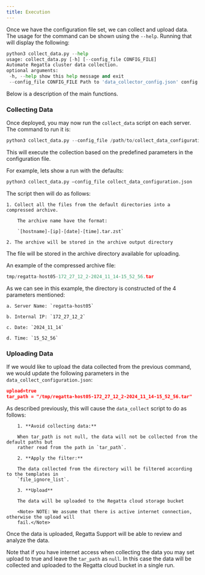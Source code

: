 ---
title: Execution
---

Once we have the configuration file set, we can collect and upload data. The usage for the 
command can be shown using the `--help`. Running that will display the following:

```Python
python3 collect_data.py --help
usage: collect_data.py [-h] [--config_file CONFIG_FILE]
Automate Regatta cluster data collection.
optional arguments:
 -h, --help show this help message and exit
 --config_file CONFIG_FILE Path to 'data_collector_config.json' config file.
 ```
Below is a description of the main functions.

### Collecting Data
Once deployed, you may now run the `collect_data` script on each server. The command to 
run it is:

```Python
python3 collect_data.py --config_file /path/to/collect_data_configuration.json
```

This will execute the collection based on the predefined parameters in the configuration file.

For example, lets show a run with the defaults:

```python
python3 collect_data.py –config_file collect_data_configuration.json
```

The script then will do as follows:

    1. Collect all the files from the default directories into a compressed archive.

        The archive name have the format:

        `[hostname]-[ip]-[date]-[time].tar.zst`

    2. The archive will be stored in the archive output directory

The file will be stored in the archive directory available for uploading.

An example of the compressed archive file:

```python
tmp/regatta-host05-172_27_12_2-2024_11_14-15_52_56.tar
```

As we can see in this example, the directory is constructed of the 4 parameters mentioned:

    a. Server Name: `regatta-host05`

    b. Internal IP: `172_27_12_2`

    c. Date: `2024_11_14`

    d. Time: `15_52_56`


### Uploading Data

If we would like to upload the data collected from the previous command, we would update the 
following parameters in the `data_collect_configuration.json`:

```json
upload=true
tar_path = "/tmp/regatta-host05-172_27_12_2-2024_11_14-15_52_56.tar"
```

As described previously, this will cause the `data_collect` script to do as follows:

        1. **Avoid collecting data:**

        When tar_path is not null, the data will not be collected from the default paths but 
        rather read from the path in `tar_path`.

        2. **Apply the filter:**

        The data collected from the directory will be filtered according to the templates in 
        `file_ignore_list`.

        3. **Upload**

        The data will be uploaded to the Regatta cloud storage bucket

        <Note> NOTE: We assume that there is active internet connection, otherwise the upload will 
        fail.</Note>

Once the data is uploaded, Regatta Support will be able to review and analyze the data.

<Note> Note that if you have internet access when collecting the data you may set upload to true and 
leave the `tar_path` as `null`. In this case the data will be collected and uploaded to the Regatta 
cloud bucket in a single run.</Note>

